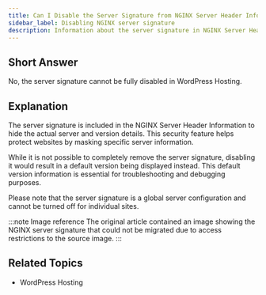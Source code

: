 ```yaml
---
title: Can I Disable the Server Signature from NGINX Server Header Information in WordPress Hosting?
sidebar_label: Disabling NGINX server signature
description: Information about the server signature in NGINX Server Header Information in WordPress Hosting and whether it can be disabled
---
```


## Short Answer

No, the server signature cannot be fully disabled in WordPress Hosting.

## Explanation

The server signature is included in the NGINX Server Header Information to hide the actual server and version details. This security feature helps protect websites by masking specific server information.

While it is not possible to completely remove the server signature, disabling it would result in a default version being displayed instead. This default version information is essential for troubleshooting and debugging purposes.

Please note that the server signature is a global server configuration and cannot be turned off for individual sites.

:::note Image reference
The original article contained an image showing the NGINX server signature that could not be migrated due to access restrictions to the source image.
:::

## Related Topics

- WordPress Hosting